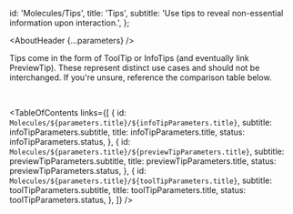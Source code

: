 


  id: 'Molecules/Tips',
  title: 'Tips',
  subtitle: 'Use tips to reveal non-essential information upon interaction.',
};

<Meta title="Molecules/Tips/About" />

<AboutHeader {...parameters} />

Tips come in the form of ToolTip or InfoTips (and eventually link PreviewTip). These represent distinct use cases and should not be interchanged. If you're unsure, reference the comparison table below.

<TipsTable />
<br />

<TableOfContents
  links={[
    {
      id: `Molecules/${parameters.title}/${infoTipParameters.title}`,
      subtitle: infoTipParameters.subtitle,
      title: infoTipParameters.title,
      status: infoTipParameters.status,
    },
    {
      id: `Molecules/${parameters.title}/${previewTipParameters.title}`,
      subtitle: previewTipParameters.subtitle,
      title: previewTipParameters.title,
      status: previewTipParameters.status,
    },
    {
      id: `Molecules/${parameters.title}/${toolTipParameters.title}`,
      subtitle: toolTipParameters.subtitle,
      title: toolTipParameters.title,
      status: toolTipParameters.status,
    },
  ]}
/>
